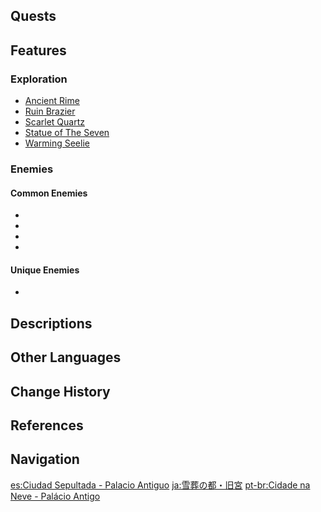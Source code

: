 {{Location Infobox
|image        = Entombed City - Ancient Palace.png
|type         = Subarea
|region       = Mondstadt
|area         = Dragonspine
}}
{{Location Intro|description=}}

==Quests==
{{Quests by Category List|heo=1}}

==Features==
===Exploration===
*[[Ancient Rime]]
*[[Ruin Brazier]]
*[[Scarlet Quartz]]
*[[Statue of The Seven]]
*[[Warming Seelie]]

===Enemies===
====Common Enemies====
*{{Enemy|Ice Shield Hilichurl Guard}}
*{{Enemy|Cryo Hilichurl Grenadier}}
*{{Enemy|Cryo Hilichurl Shooter}}
*{{Enemy|Cryo Samachurl}}

====Unique Enemies====
*{{Enemy|The Great Snowboar King}}

==Descriptions==
{{Description|An ancient city that lies silent beneath the eternal ice.|Official 1.2 Preview}}

==Other Languages==
{{Other Languages
|en      = Entombed City - Ancient Palace
|zhs     = 雪葬之都・旧宫
|zhs_rm  = Xuězàng zhī Dū - Jiùgōng
|zht     = 雪葬之都・舊宮
|zht_rm  = Xuězàng zhī Dū - Jiùgōng
|zh_tl   = Snow-Buried City - Old Palace
|ja      = {{Rubi|雪|せっ|葬|そう}}の{{Rubi|都|みやこ}}・{{Rubi|旧|きゅう|宮|ぐう}}
|ja_rm   = Sessou no Miyako - Kyuuguu<ref>[[Map]], Label: Entombed City - Ancient Palace (Japanese)</ref>
|ja_tl   = Snow-Buried City - Old Palace
|ko      = 눈에 묻힌 {{tt|도시|都市}}・{{tt|고궁|舊宮}}
|ko_rm   = Nun-e Muchin Dosi - Gogung
|ko_tl   = Snow-Buried City - Old Palace
|es      = Ciudad Sepultada - Palacio Antiguo
|es_tl   = Buried City - Ancient Palace
|fr      = Ancien palais de la Cité enfouie
|fr_tl   = Ancient Palace of the Buried City
|ru      = Дворец погребённой столицы
|ru_tl   = Palace of the Buried Capital
|th      = Entombed City - Ancient Palace
|vi      = {{tt|Cố Đô|故都}} {{tt|Tuyết|雪}} Vùi - {{tt|Cung Điện|宮殿}} {{tt|Cổ|古}}
|vi_tl   = Snow-Buried Ancient Capital - Ancient Palace
|de      = Unter Schnee begrabene Stadt – Alter Palast
|de_tl   = City Buried Under Snow - Old Palace
|id      = Entombed City - Ancient Palace
|pt      = Cidade na Neve - Palácio Antigo
|pt_tl   = City in the Snow - Ancient Palace
|tr      = Gömülü Şehir - Antik Saray
|tr_tl   = 
|it      = Città sepolta - Palazzo antico
|it_tl   = Buried City - Ancient Palace
}}

==Change History==
{{Change History|1.2}}

==References==
{{Reflist}}

==Navigation==
{{Area Navbox|Mondstadt}}

[[es:Ciudad Sepultada - Palacio Antiguo]]
[[ja:雪葬の都・旧宮]]
[[pt-br:Cidade na Neve - Palácio Antigo]]